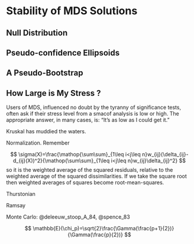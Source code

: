 # Stability of MDS Solutions {#stability}

## Null Distribution

## Pseudo-confidence Ellipsoids

## A Pseudo-Bootstrap

## How Large is My Stress ?

Users of MDS, influenced no doubt by the tyranny of significance tests, often ask if their
stress level from a smacof analysis is low or high. The appropriate answer, in many cases, is:
"It's as low as I could get it."

Kruskal has muddied the waters.

Normalization. Remember

$$
\sigma(X)=\frac{\mathop{\sum\sum}_{1\leq i<j\leq n}w_{ij}(\delta_{ij}-d_{ij}(X))^2}{\mathop{\sum\sum}_{1\leq i<j\leq n}w_{ij}\delta_{ij}^2}
$$
so it is the weighted average of the squared residuals, relative to the weighted 
average of the squared dissimilarities. If we take the square root then weighted
averages of squares become root-mean-squares.

Thurstonian

Ramsay

Monte Carlo: @deleeuw_stoop_A_84, @spence_83

$$
\mathbb{E}(\chi_p)=\sqrt{2}\frac{\Gamma(\frac{p+1}{2})}{\Gamma(\frac{p}{2})}
$$
